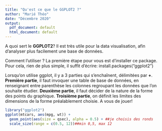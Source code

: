 ---
title: "Qu'est ce que le GGPLOT2 ?"
author: "Marié Théo"
date: "Décembre 2020"
output:
  pdf_document: default
  html_document: default
---

A quoi sert le **GGPLOT2**? Il est très utile pour la data visualisation, afin d'analyser plus facilement une base de données.

Comment l'utiliser ? La première étape pour vous est d'installer ce package. Pour cela, rien de plus simple, il suffit d'écrire: install.packages("ggplot2")

Lorsqu'on utilise ggplot, il y a 3 parties qui s'enchaînent, délimitées par **+**.
**Première partie**, il faut invoquer une table de base de données, en renseignant entre parenthèse les colonnes regroupant les données que l'on souhaite étudier.
**Deuxième partie**, il faut décider de la nature de la forme des points du graphique.
**Troisième partie**, on définit les limites des dimensions de la forme préalablement choisie. A vous de jouer!


```{r}
library("ggplot2")
ggplot(mtcars, aes(mpg, wt)) +
  geom_point(aes(size = qsec), alpha = 0.5) + ##je choisis des ronds
  scale_size(range = c(0.5, 12))##min 0,5, max 12
```

